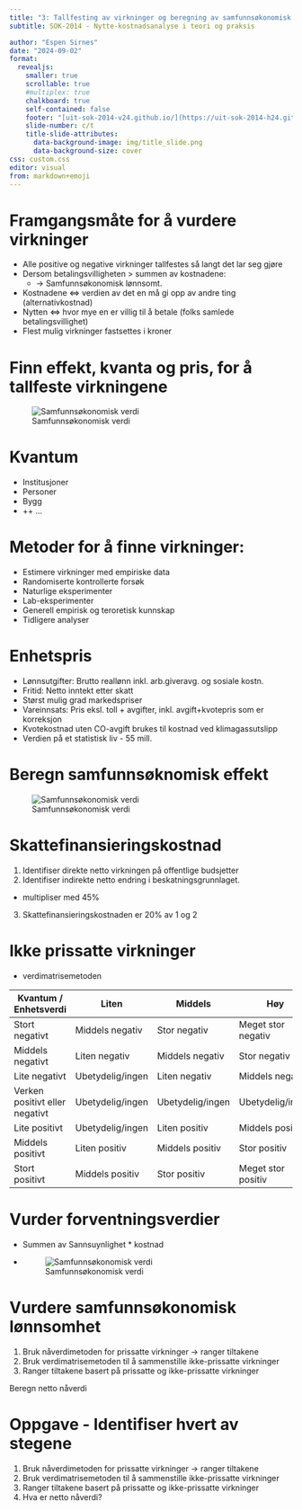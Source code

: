 ```yaml
---
title: "3: Tallfesting av virkninger og beregning av samfunnsøkonomisk lønnsomhet"
subtitle: SOK-2014 - Nytte-kostnadsanalyse i teori og praksis

author: "Espen Sirnes"
date: "2024-09-02"
format: 
  revealjs: 
    smaller: true
    scrollable: true
    #multiplex: true
    chalkboard: true
    self-contained: false
    footer: "[uit-sok-2014-v24.github.io/](https://uit-sok-2014-h24.github.io/)"
    slide-number: c/t
    title-slide-attributes:
      data-background-image: img/title_slide.png
      data-background-size: cover
css: custom.css
editor: visual
from: markdown+emoji
---
```


# Framgangsmåte for å vurdere virkninger


* Alle positive og negative virkninger tallfestes så langt det lar seg gjøre
* Dersom betalingsvilligheten > summen av kostnadene:
  * → Samfunnsøkonomisk lønnsomt.
* Kostnadene ⇔ verdien av det en må gi opp av andre ting (alternativkostnad)
* Nytten ⇔ hvor mye en er villig til å betale (folks samlede betalingsvillighet)
* Flest mulig virkninger fastsettes i kroner

# Finn effekt, kvanta og pris, for å tallfeste virkningene

![Samfunnsøkonomisk verdi](img/samfokverdi.png)

# Kvantum
* Institusjoner
* Personer
* Bygg
* ++ ...
  


# Metoder for å finne virkninger:
* Estimere virkninger med empiriske data
* Randomiserte kontrollerte forsøk
* Naturlige eksperimenter
* Lab-eksperimenter
* Generell empirisk og teroretisk kunnskap
* Tidligere analyser


# Enhetspris
* Lønnsutgifter: Brutto reallønn inkl. arb.giveravg. og sosiale kostn.
* Fritid: Netto inntekt etter skatt
* Størst mulig grad markedspriser
* Vareinnsats: Pris eksl. toll + avgifter, inkl. avgift+kvotepris som er korreksjon
* Kvotekostnad uten CO-avgift brukes til kostnad ved klimagassutslipp
* Verdien på et statistisk liv - 55 mill.

# Beregn samfunnsøknomisk effekt

![Samfunnsøkonomisk verdi](img/samfokverdi.png)


# Skattefinansieringskostnad

1. Identifiser direkte netto virkningen på offentlige budsjetter
2. Identifiser indirekte netto endring i beskatningsgrunnlaget.
  * multipliser med 45%
3. Skattefinansieringskostnaden er 20% av 1 og 2




# Ikke prissatte virkninger
* verdimatrisemetoden

|Kvantum / Enhetsverdi | Liten |Middels |Høy|
|----------------------|-------|--------|----|
|Stort negativt                    |Middels negativ    |Stor negativ       |Meget stor negativ
|Middels negativt                  |Liten negativ      |Middels negativ    |Stor negativ
|Lite negativt                     |Ubetydelig/ingen   |Liten negativ      |Middels negativ
|Verken positivt eller negativt    |Ubetydelig/ingen   |Ubetydelig/ingen   |Ubetydelig/ingen
|Lite positivt                     |Ubetydelig/ingen   |Liten positiv      |Middels positiv
|Middels positivt                  |Liten positiv      |Middels positiv    |Stor positiv
|Stort positivt                    |Middels positiv    |Stor positiv       |Meget stor positiv

# Vurder forventningsverdier

* Summen av Sannsuynlighet * kostnad
* ![Samfunnsøkonomisk verdi](img/fordeling_anslag.png)

# Vurdere samfunnsøkonomisk lønnsomhet

1. Bruk nåverdimetoden for prissatte virkninger →  ranger tiltakene
2. Bruk verdimatrisemetoden til å sammenstille ikke-prissatte virkninger
3. Ranger tiltakene basert på prissatte og ikke-prissatte virkninger

Beregn netto nåverdi


#   Oppgave - Identifiser hvert av stegene


1. Bruk nåverdimetoden for prissatte virkninger →  ranger tiltakene
2. Bruk verdimatrisemetoden til å sammenstille ikke-prissatte virkninger
3. Ranger tiltakene basert på prissatte og ikke-prissatte virkninger
4. Hva er netto nåverdi?



